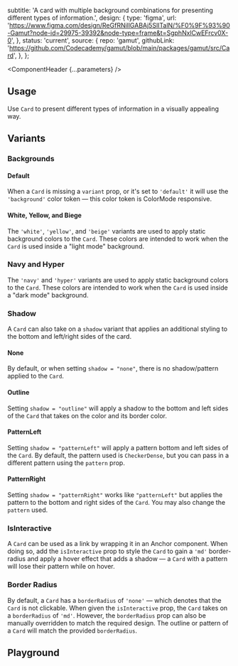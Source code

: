 


  subtitle:
    'A card with multiple background combinations for presenting different types of information.',
  design: {
    type: 'figma',
    url: 'https://www.figma.com/design/ReGfRNillGABAj5SlITalN/%F0%9F%93%90-Gamut?node-id=29975-39392&node-type=frame&t=SgphNxlCwEFrcv0X-0',
  },
  status: 'current',
  source: {
    repo: 'gamut',
    githubLink:
      'https://github.com/Codecademy/gamut/blob/main/packages/gamut/src/Card',
  },
};

<Meta of={CardStories} />

<ComponentHeader {...parameters} />

## Usage

Use `Card` to present different types of information in a visually appealing way.

## Variants

### Backgrounds

#### Default

When a `Card` is missing a `variant` prop, or it's set to `'default'` it will use the `'background'` color token — this color token is <LinkTo id="Foundations/ColorMode">ColorMode</LinkTo> responsive.

<Canvas of={CardStories.Dynamic} />

#### White, Yellow, and Biege

The `'white'`, `'yellow'`, and `'beige'` variants are used to apply static background colors to the `Card`. These colors are intended to work when the `Card` is used inside a "light mode" background.

<Canvas of={CardStories.StaticLight} />

### Navy and Hyper

The `'navy'` and `'hyper'` variants are used to apply static background colors to the `Card`. These colors are intended to work when the `Card` is used inside a "dark mode" background.

<Canvas of={CardStories.StaticDark} />

### Shadow

A `Card` can also take on a `shadow` variant that applies an additional styling to the bottom and left/right sides of the card.

#### None

By default, or when setting `shadow = "none"`, there is no shadow/pattern applied to the `Card`.

<Canvas of={CardStories.ShadowNone} />

#### Outline

Setting `shadow = "outline"` will apply a shadow to the bottom and left sides of the `Card` that takes on the color and its border color.

<Canvas of={CardStories.ShadowOutline} />

#### PatternLeft

Setting `shadow = "patternLeft"` will apply a pattern bottom and left sides of the `Card`. By default, the pattern used is `CheckerDense`, but you can pass in a different pattern using the `pattern` prop.

<Canvas of={CardStories.ShadowPatternLeft} />

#### PatternRight

Setting `shadow = "patternRight"` works like `"patternLeft"` but applies the pattern to the bottom and right sides of the `Card`. You may also change the `pattern` used.

<Canvas of={CardStories.ShadowPatternRight} />

### IsInteractive

A `Card` can be used as a link by wrapping it in an <LinkTo id="Typography/Anchor">Anchor</LinkTo> component. When doing so, add the `isInteractive` prop to style the `Card` to gain a `'md'` border-radius and apply a hover effect that adds a shadow — a `Card` with a pattern will lose their pattern while on hover.

<Canvas of={CardStories.IsInteractive} />

### Border Radius

By default, a `Card` has a `borderRadius` of `'none'` — which denotes that the `Card` is not clickable. When given the `isInteractive` prop, the `Card` takes on a `borderRadius` of `'md'`. However, the `borderRadius` prop can also be manually overridden to match the required design. The outline or pattern of a `Card` will match the provided `borderRadius`.

<Canvas of={CardStories.BorderRadius} />

## Playground

<Canvas sourceState="shown" of={CardStories.Default} />

<Controls />
